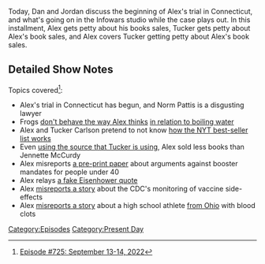 {{DEFAULTSORT:
    #_EPISODE_0725:September 13-14, 2022
}}{{Episode
    | title             = September 13-14, 2022
    | caption           = Listen to this episode on [https://knowledgefight.libsyn.com/725-september-13-14-2022 Libsyn] [https://open.spotify.com/episode/7KpsTgznQ4m73eaHKxGZ0c Spotify]
    | episodeNumber     = 725
    | length            = 02:00:35
    | airDate           = September 16, 2022
    | coverageStartDate = September 13, 2022
    | coverageEndDate   = September 14, 2022
    | episodeType       = [[:Category:Present Day|Present Day]]
    | appearance        = [[Donald Trump]], [[Hillary Clinton]], [[Tucker Carlson]], [[Peter Thiel]], [[Norm Pattis]], [[Jimmy Kimmel]], [[Eddie Bravo]], [[Robert Barnes]], [[Roger Stone]], [[Ron Desantis]]
    | previousEpisode   = [[724: August 7-11, 2003]]
    | nextEpisode       = [[726: September 15-16, 2022]]
}}

{{Stub}}

Today, Dan and Jordan discuss the beginning of Alex's trial in Connecticut, and what's going on in the Infowars studio while the case plays out.  In this installment, Alex gets petty about his books sales, Tucker gets petty about Alex's book sales, and Alex covers Tucker getting petty about Alex's book sales.

==Detailed Show Notes==

Topics covered<ref>[https://knowledgefight.com/research/2022/9/15/episode-725-september-13-14-2022 Episode #725: September 13-14, 2022]</ref>:

*Alex's trial in Connecticut has begun, and Norm Pattis is a disgusting lawyer
*Frogs [https://web.archive.org/web/20020208201036/https://www.fastcompany.com/online/01/frog.html don't behave the way Alex thinks] [https://archive-srel.uga.edu/outreach/ecoviews/ecoview071223.htm in relation to boiling water]
*Alex and Tucker Carlson pretend to not know [https://www.nytimes.com/books/best-sellers/combined-print-and-e-book-nonfiction/ how the NYT best-seller list works]
*Even [https://www.publishersweekly.com/pw/nielsen/HardcoverNonfiction.html using the source that Tucker is using], Alex sold less books than Jennette McCurdy
*Alex misreports [https://papers.ssrn.com/sol3/papers.cfm?abstract_id=4206070 a pre-print paper] about arguments against booster mandates for people under 40
*Alex relays [https://www.presidency.ucsb.edu/documents/inaugural-address-3 a fake Eisenhower quote]
*Alex [https://yournews.com/2022/09/13/2413033/cdc-director-admits-agency-gave-false-information-on-covid-19-vaccine/ misreports a story] about the CDC's monitoring of vaccine side-effects
*Alex [https://www1.cbn.com/cbnnews/us/2022/september/pray-teen-athlete-survives-mysterious-6-foot-blood-clot-but-now-football-is-off-the-table misreports a story] about a high school athlete [https://www.fox19.com/2021/06/29/bill-preventing-vaccine-mandates-ohio-schools-hits-dewines-desk/ from Ohio] with blood clots

[[Category:Episodes]]
[[Category:Present Day]]
